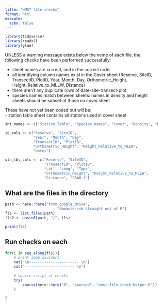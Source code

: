 ```yaml
---
title: "NMST file checks"
format: html
execute:
  echo: false
---
```

```r
library(tidyverse)
library(readxl)
library(glue)
```


UNLESS a warning message exists below the name of each file, the following checks have been performed successfully:   

-  sheet names are correct, and in the correct order  
-  all identifying column names exist in the Cover sheet (Reserve, SiteID, TransectID, PlotID, Year, Month, Day, Orthometric_Height, Height_Relative_to_MLLW, Distance)
-  there aren't any duplicate rows of date-site-transect-plot  
-  species names match between sheets: names in density and height sheets should be subset of those on cover sheet  

These have not yet been coded but will be:  
-  station table sheet contains all stations used in cover sheet  

```r
sht_names <- c("Station_Table", "Species_Names", "Cover", "Density", "Height")

id_cols <- c("Reserve", "SiteID", 
             "Year", "Month", "Day",
             "TransectID", "PlotID", 
             "Orthometric_Height", "Height_Relative_to_MLLW",
             "Notes")

stn_tbl_cols <- c("Reserve", "SiteID", 
                  "TransectID", "PlotID", 
                  "Lat", "Long", "Type",
                  "Orthometric_Height", "Height_Relative_to_MLLW",
                  "Distance", "SSAM-1")
```


## What are the files in the directory  

```r
path <- here::here("from_google_drive",
                        "Namaste-ish straight out of R")
fls <- list.files(path)
fls2 <- paste0(path, "/", fls)

print(fls)
```



## Run checks on each  

```r
for(i in seq_along(fls)){
    # print some dividers
    cat("\n----------------------- \n")
    cat("----------------------- \n")
    
    # source script of checks  
    try(
        source(here::here("R", "sourced", "nmst-file-check-helper.R"))
    )

}
```

